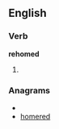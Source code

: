 ==English==

===Verb===
'''rehomed'''

# {{present participle of|[[rehome]]}}

===Anagrams===
* {{alphagram|deehmor}}
* [[homered#English|homered]]